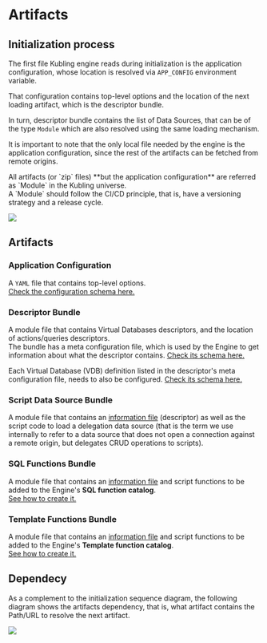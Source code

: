 
# Artifacts

## Initialization process

The first file Kubling engine reads during initialization is the application configuration, whose location is resolved via `APP_CONFIG` environment variable.

That configuration contains top-level options and the location of the next loading artifact, which is the descriptor bundle.

In turn, descriptor bundle contains the list of Data Sources, that can be of the type `Module` which are also resolved using the same loading mechanism.

It is important to note that the only local file needed by the engine is the application configuration, since the rest of the artifacts can be fetched from remote origins.

<Callout>
  All artifacts (or `zip` files) **but the application configuration** are referred as `Module` in the Kubling universe.<br/>A `Module` should follow the CI/CD principle, that is, have a versioning strategy and a 
  release cycle.
</Callout>

![](../../public/img/init-file-resolution-sequence.svg)

## Artifacts

### Application Configuration
A `YAML` file that contains top-level options.<br/>
[Check the configuration schema here.](/schemas#main-application-configuration)

### Descriptor Bundle
A module file that contains Virtual Databases descriptors, and the location of actions/queries descriptors.<br/>
The bundle has a meta configuration file, which is used by the Engine to get information about what the descriptor contains. [Check its schema here.](/schemas#descriptor-bundle-information-file-bundle-infoyaml)

Each Virtual Database (VDB) definition listed in the descriptor's meta configuration file, needs to also be configured. [Check its schema here.](/schemas#virtual-database-information-file-located-inside-the-descriptor-bundle)

### Script Data Source Bundle
A module file that contains an [information file](/schemas#script-module-bundle-information-file-bundle-script-infoyaml) (descriptor) as well as the script code to load a delegation data source (that is the term we use internally to refer to a data source that does not open a connection against 
a remote origin, but delegates CRUD operations to scripts).

### SQL Functions Bundle

A module file that contains an [information file](/schemas#sql-function-module-bundle-information-file-bundle-sql-function-infoyaml) and script functions to be added to the Engine's **SQL function catalog**.<br/>
[See how to create it.](/Modules/Functions/SQL)

### Template Functions Bundle

A module file that contains an [information file](/schemas#template-function-module-bundle-information-file-bundle-function-infoyaml) and script functions to be added to the Engine's **Template function catalog**.<br/>
[See how to create it.](/Modules/Functions/Template)

## Dependecy

As a complement to the initialization sequence diagram, the following diagram shows the artifacts dependency, that is, what artifact contains the Path/URL to resolve the next artifact.

![](../../public/img/artifacts-dep.svg)
